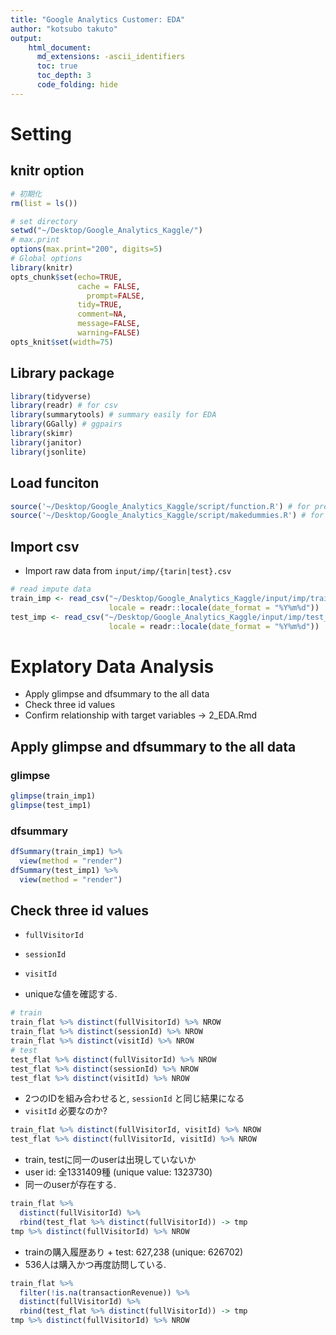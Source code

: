 ```yaml
---
title: "Google Analytics Customer: EDA"
author: "kotsubo takuto"
output: 
    html_document:
      md_extensions: -ascii_identifiers
      toc: true
      toc_depth: 3
      code_folding: hide
---
```


# Setting{.tabset .tabset-fade .tabset-pills}

## knitr option

```r
# 初期化
rm(list = ls())
```

```r
# set directory
setwd("~/Desktop/Google_Analytics_Kaggle/") 
# max.print 
options(max.print="200", digits=5)
# Global options
library(knitr)
opts_chunk$set(echo=TRUE,
               cache = FALSE,
	             prompt=FALSE,
               tidy=TRUE,
               comment=NA,
               message=FALSE,
               warning=FALSE)
opts_knit$set(width=75)
```

## Library package

```r
library(tidyverse)
library(readr) # for csv
library(summarytools) # summary easily for EDA
library(GGally) # ggpairs
library(skimr) 
library(janitor)
library(jsonlite)
```

## Load funciton

```r
source('~/Desktop/Google_Analytics_Kaggle/script/function.R') # for preprocessing
source('~/Desktop/Google_Analytics_Kaggle/script/makedummies.R') # for preprocessing
```

## Import csv

- Import raw data from `input/imp/{tarin|test}.csv`

```r
# read impute data
train_imp <- read_csv("~/Desktop/Google_Analytics_Kaggle/input/imp/train_imp1.scv",
                      locale = readr::locale(date_format = "%Y%m%d"))
test_imp <- read_csv("~/Desktop/Google_Analytics_Kaggle/input/imp/test_imp1.csv",
                      locale = readr::locale(date_format = "%Y%m%d"))
```

# Explatory Data Analysis

- Apply glimpse and dfsummary to the all data
- Check three id values
- Confirm relationship with target variables -> 2_EDA.Rmd 

## Apply glimpse and dfsummary to the all data{.tabset .tabset-fade .tabset-pills}

### glimpse 

```r
glimpse(train_imp1)
glimpse(test_imp1)
```

### dfsummary

```r
dfSummary(train_imp1) %>% 
  view(method = "render")
dfSummary(test_imp1) %>% 
  view(method = "render")
```

## Check three id values

- `fullVisitorId`
- `sessionId`
- `visitId`

- uniqueな値を確認する. 

```r
# train
train_flat %>% distinct(fullVisitorId) %>% NROW
train_flat %>% distinct(sessionId) %>% NROW
train_flat %>% distinct(visitId) %>% NROW
# test
test_flat %>% distinct(fullVisitorId) %>% NROW
test_flat %>% distinct(sessionId) %>% NROW
test_flat %>% distinct(visitId) %>% NROW
```

- 2つのIDを組み合わせると, `sessionId` と同じ結果になる
- `visitId` 必要なのか?

```r
train_flat %>% distinct(fullVisitorId, visitId) %>% NROW
test_flat %>% distinct(fullVisitorId, visitId) %>% NROW
```

- train, testに同一のuserは出現していないか
- user id: 全1331409種 (unique value: 1323730)
- 同一のuserが存在する. 

```r
train_flat %>% 
  distinct(fullVisitorId) %>% 
  rbind(test_flat %>% distinct(fullVisitorId)) -> tmp
tmp %>% distinct(fullVisitorId) %>% NROW
```

- trainの購入履歴あり + test: 627,238 (unique: 626702)
- 536人は購入かつ再度訪問している.

```r
train_flat %>% 
  filter(!is.na(transactionRevenue)) %>% 
  distinct(fullVisitorId) %>% 
  rbind(test_flat %>% distinct(fullVisitorId)) -> tmp
tmp %>% distinct(fullVisitorId) %>% NROW
```
